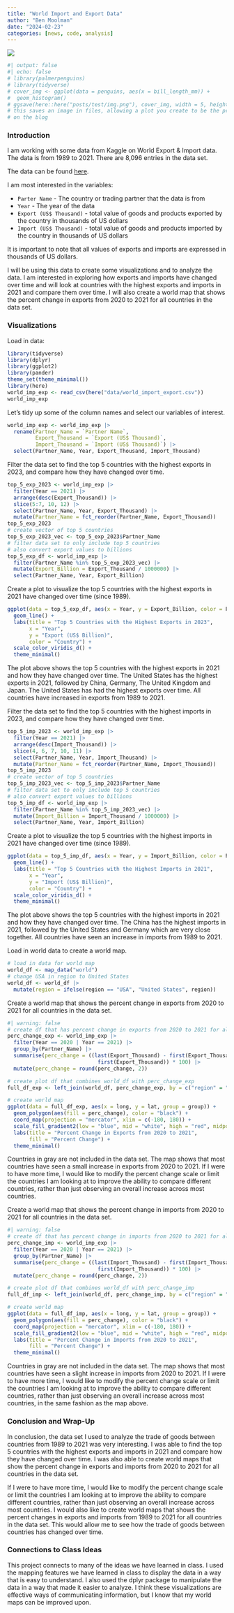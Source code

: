 ```yaml
---
title: "World Import and Export Data"
author: "Ben Moolman"
date: "2024-02-23"
categories: [news, code, analysis]
---
```


![](image.jpg)

```r
#| output: false
#| echo: false
# library(palmerpenguins)
# library(tidyverse)
# cover_img <- ggplot(data = penguins, aes(x = bill_length_mm)) +
#  geom_histogram()
# ggsave(here::here("posts/test/img.png"), cover_img, width = 5, height = 4)
# this saves an image in files, allowing a plot you create to be the preview image
# on the blog
```

### Introduction

I am working with some data from Kaggle on World Export & Import data. The data is from 1989 to 2021. There are 8,096 entries in the data set.

The data can be found [here](https://www.kaggle.com/datasets/muhammadtalhaawan/world-export-and-import-dataset?resource=download).

I am most interested in the variables:

  * `Parter Name` - The country or trading partner that the data is from
  * `Year` - The year of the data
  * `Export (US$ Thousand)` -  total value of goods and products exported by the country in thousands of US dollars
  * `Import (US$ Thousand)` -  total value of goods and products imported by the country in thousands of US dollars
  
It is important to note that all values of exports and imports are expressed in thousands of US dollars.

I will be using this data to create some visualizations and to analyze the data. I am interested in exploring how exports and imports have changed over time and will look at countries with the highest exports and imports in 2021 and compare them over time. I will also create a world map that shows the percent change in exports from 2020 to 2021 for all countries in the data set.

### Visualizations

Load in data:
```r
library(tidyverse)
library(dplyr)
library(ggplot2)
library(pander)
theme_set(theme_minimal())
library(here)
world_imp_exp <- read_csv(here("data/world_import_export.csv"))
world_imp_exp
```

Let's tidy up some of the column names and select our variables of interest.
```r
world_imp_exp <- world_imp_exp |>
  rename(Partner_Name = `Partner Name`,
         Export_Thousand = `Export (US$ Thousand)`,
         Import_Thousand = `Import (US$ Thousand)`) |>
  select(Partner_Name, Year, Export_Thousand, Import_Thousand)
```

Filter the data set to find the top 5 countries with the highest exports in 2023, and compare how they have changed over time.
```r
top_5_exp_2023 <- world_imp_exp |>
  filter(Year == 2021) |>
  arrange(desc(Export_Thousand)) |>
  slice(5:7, 10, 12) |>
  select(Partner_Name, Year, Export_Thousand) |>
  mutate(Partner_Name = fct_reorder(Partner_Name, Export_Thousand))
top_5_exp_2023
# create vector of top 5 countries
top_5_exp_2023_vec <- top_5_exp_2023$Partner_Name
# filter data set to only include top 5 countries
# also convert export values to billions
top_5_exp_df <- world_imp_exp |>
  filter(Partner_Name %in% top_5_exp_2023_vec) |>
  mutate(Export_Billion = Export_Thousand / 1000000) |>
  select(Partner_Name, Year, Export_Billion)
```

Create a plot to visualize the top 5 countries with the highest exports in 2021 have changed over time (since 1989).
```r
ggplot(data = top_5_exp_df, aes(x = Year, y = Export_Billion, color = Partner_Name)) +
  geom_line() +
  labs(title = "Top 5 Countries with the Highest Exports in 2023",
       x = "Year",
       y = "Export (US$ Billion)",
       color = "Country") +
  scale_color_viridis_d() +
  theme_minimal()
```
The plot above shows the top 5 countries with the highest exports in 2021 and how they have changed over time. The United States has the highest exports in 2021, followed by China, Germany, The United Kingdom and Japan. The United States has had the highest exports over time. All countries have increased in exports from 1989 to 2021.

Filter the data set to find the top 5 countries with the highest imports in 2023, and compare how they have changed over time.
```r
top_5_imp_2023 <- world_imp_exp |>
  filter(Year == 2021) |>
  arrange(desc(Import_Thousand)) |>
  slice(4, 6, 7, 10, 11) |>
  select(Partner_Name, Year, Import_Thousand) |>
  mutate(Partner_Name = fct_reorder(Partner_Name, Import_Thousand))
top_5_imp_2023
# create vector of top 5 countries
top_5_imp_2023_vec <- top_5_imp_2023$Partner_Name
# filter data set to only include top 5 countries
# also convert export values to billions
top_5_imp_df <- world_imp_exp |>
  filter(Partner_Name %in% top_5_imp_2023_vec) |>
  mutate(Import_Billion = Import_Thousand / 1000000) |>
  select(Partner_Name, Year, Import_Billion)
```

Create a plot to visualize the top 5 countries with the highest imports in 2021 have changed over time (since 1989).
```r
ggplot(data = top_5_imp_df, aes(x = Year, y = Import_Billion, color = Partner_Name)) +
  geom_line() +
  labs(title = "Top 5 Countries with the Highest Imports in 2021",
       x = "Year",
       y = "Import (US$ Billion)",
       color = "Country") +
  scale_color_viridis_d() +
  theme_minimal()
```
The plot above shows the top 5 countries with the highest imports in 2021 and how they have changed over time. The China has the highest imports in 2021, followed by the United States and Germany which are very close together. All countries have seen an increase in imports from 1989 to 2021.

Load in world data to create a world map. 
```r
# load in data for world map
world_df <- map_data("world")
# change USA in region to United States
world_df <- world_df |>
  mutate(region = ifelse(region == "USA", "United States", region))
```

Create a world map that shows the percent change in exports from 2020 to 2021 for all countries in the data set.
```r
#| warning: false
# create df that has percent change in exports from 2020 to 2021 for all countries
perc_change_exp <- world_imp_exp |>
  filter(Year == 2020 | Year == 2021) |>
  group_by(Partner_Name) |>
  summarise(perc_change = ((last(Export_Thousand) - first(Export_Thousand)) /
                             first(Export_Thousand)) * 100) |>
  mutate(perc_change = round(perc_change, 2))

# create plot df that combines world_df with perc_change_exp
full_df_exp <- left_join(world_df, perc_change_exp, by = c("region" = "Partner_Name"))

# create world map
ggplot(data = full_df_exp, aes(x = long, y = lat, group = group)) +
  geom_polygon(aes(fill = perc_change), color = "black") +
  coord_map(projection = "mercator", xlim = c(-180, 180)) +
  scale_fill_gradient2(low = "blue", mid = "white", high = "red", midpoint = 0) +
  labs(title = "Percent Change in Exports from 2020 to 2021",
       fill = "Percent Change") +
  theme_minimal()
```
Countries in gray are not included in the data set. The map shows that most countries have seen a small increase in exports from 2020 to 2021. If I were to have more time, I would like to modify the percent change scale or limit the countries I am looking at to improve the ability to compare different countries, rather than just observing an overall increase across most countries.

Create a world map that shows the percent change in imports from 2020 to 2021 for all countries in the data set.
```r
#| warning: false
# create df that has percent change in imports from 2020 to 2021 for all countries
perc_change_imp <- world_imp_exp |>
  filter(Year == 2020 | Year == 2021) |>
  group_by(Partner_Name) |>
  summarise(perc_change = ((last(Import_Thousand) - first(Import_Thousand)) /
                             first(Import_Thousand)) * 100) |>
  mutate(perc_change = round(perc_change, 2))

# create plot df that combines world_df with perc_change_imp
full_df_imp <- left_join(world_df, perc_change_imp, by = c("region" = "Partner_Name"))

# create world map
ggplot(data = full_df_imp, aes(x = long, y = lat, group = group)) +
  geom_polygon(aes(fill = perc_change), color = "black") +
  coord_map(projection = "mercator", xlim = c(-180, 180)) +
  scale_fill_gradient2(low = "blue", mid = "white", high = "red", midpoint = 0) +
  labs(title = "Percent Change in Imports from 2020 to 2021",
       fill = "Percent Change") +
  theme_minimal()
```
Countries in gray are not included in the data set. The map shows that most countries have seen a slight increase in imports from 2020 to 2021. If I were to have more time, I would like to modify the percent change scale or limit the countries I am looking at to improve the ability to compare different countries, rather than just observing an overall increase across most countries, in the same fashion as the map above.

### Conclusion and Wrap-Up

In conclusion, the data set I used to analyze the trade of goods between countries from 1989 to 2021 was very interesting. I was able to find the top 5 countries with the highest exports and imports in 2021 and compare how they have changed over time. I was also able to create world maps that show the percent change in exports and imports from 2020 to 2021 for all countries in the data set. 

If I were to have more time, I would like to modify the percent change scale or limit the countries I am looking at to improve the ability to compare different countries, rather than just observing an overall increase across most countries. I would also like to create world maps that shows the percent changes in exports and imports from 1989 to 2021 for all countries in the data set. This would allow me to see how the trade of goods between countries has changed over time.


### Connections to Class Ideas

This project connects to many of the ideas we have learned in class. I used the mapping features we have learned in class to display the data in a way that is easy to understand. I also used the dplyr package to manipulate the data in a way that made it easier to analyze. I think these visualizations are effective ways of communicating information, but I know that my world maps can be improved upon.